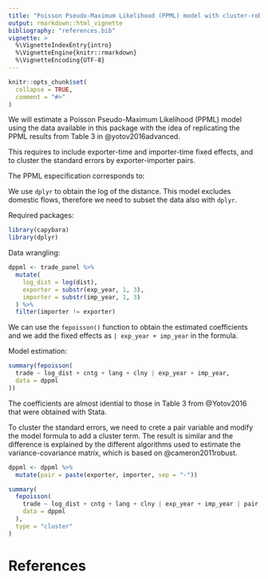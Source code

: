 ```yaml
---
title: "Poisson Pseudo-Maximum Likelihood (PPML) model with cluster-robust standard errors"
output: rmarkdown::html_vignette
bibliography: "references.bib"
vignette: >
  %\VignetteIndexEntry{intro}
  %\VignetteEngine{knitr::rmarkdown}
  %\VignetteEncoding{UTF-8}
---
```


```r
knitr::opts_chunk$set(
  collapse = TRUE,
  comment = "#>"
)
```

We will estimate a Poisson Pseudo-Maximum Likelihood (PPML) model using the
data available in this package with the idea of replicating the PPML results
from Table 3 in @yotov2016advanced.

This requires to include exporter-time and importer-time fixed effects, and to
cluster the standard errors by exporter-importer pairs.

The PPML especification corresponds to:
\begin{align}
X_{ij,t} =& \:\exp\left[\beta_1 \log(DIST)_{i,j} + \beta_2 CNTG_{i,j} +\right.\\
\text{ }& \:\left.\beta_3 LANG_{i,j} + \beta_4 CLNY_{i,j} + \pi_{i,t} + \chi_{i,t}\right] \times \varepsilon_{ij,t}.
\end{align}

We use `dplyr` to obtain the log of the distance. This model excludes
domestic flows, therefore we need to subset the data also with `dplyr`.

Required packages:

```r
library(capybara)
library(dplyr)
```

Data wrangling:

```r
dppml <- trade_panel %>%
  mutate(
    log_dist = log(dist),
    exporter = substr(exp_year, 1, 3),
    importer = substr(imp_year, 1, 3)
  ) %>%
  filter(importer != exporter)
```

We can use the `fepoisson()` function to obtain the estimated coefficients
and we add the fixed effects as `| exp_year + imp_year` in the formula.

Model estimation:

```r
summary(fepoisson(
  trade ~ log_dist + cntg + lang + clny | exp_year + imp_year,
  data = dppml
))
```

The coefficients are almost idential to those in Table 3 from @Yotov2016 that
were obtained with Stata.

To cluster the standard errors, we need to crete a pair variable and modify
the model formula to add a cluster term. The result is similar and the
difference is explained by the different algorithms used to estimate the
variance-covariance matrix, which is based on @cameron2011robust.

```r
dppml <- dppml %>%
  mutate(pair = paste(exporter, importer, sep = "-"))

summary(
  fepoisson(
    trade ~ log_dist + cntg + lang + clny | exp_year + imp_year | pair,
    data = dppml
  ),
  type = "cluster"
)
```

# References
